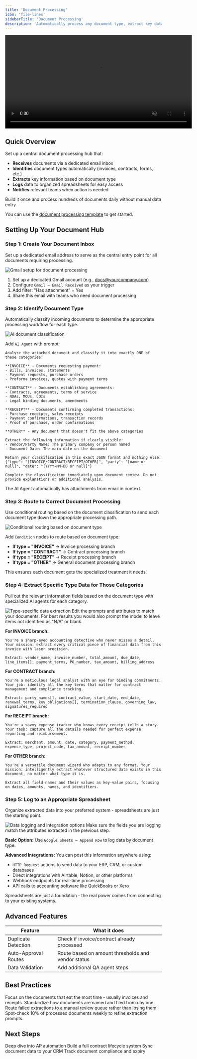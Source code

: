 ```yaml
---
title: 'Document Processing'
icon: 'file-lines'
sidebarTitle: 'Document Processing'
description: 'Automatically process any document type, extract key data, and organize information across your systems.'
---
```


<div style={{ display: 'flex', justifyContent: 'center', margin: '2rem 0' }}>
  <div className="video-card">
    <video
      src="/lindy-brand-assets/ops_document_processing.mp4"
      width="600"
      autoPlay
      muted
      loop
      playsInline
      style={{ display: 'block', width: '100%', borderRadius: '16px' }}
    />
  </div>
</div>

## Quick Overview

Set up a central document processing hub that:

- **Receives** documents via a dedicated email inbox
- **Identifies** document types automatically (invoices, contracts, forms, etc.)
- **Extracts** key information based on document type
- **Logs** data to organized spreadsheets for easy access
- **Notifies** relevant teams when action is needed

Build it once and process hundreds of documents daily without manual data entry.

You can use the [document processing template](https://chat.lindy.ai/home/?templateId=6875d1d5423a619119d0d417) to get started.

## Setting Up Your Document Hub

### Step 1: Create Your Document Inbox

Set up a dedicated email address to serve as the central entry point for all documents requiring processing.

<Frame>
  <img src="/lindy-brand-assets/doc-processor-trigger.png" alt="Gmail setup for document processing" />
</Frame>

1. Set up a dedicated Gmail account (e.g., docs@yourcompany.com)
2. Configure `Gmail – Email Received` as your trigger
3. Add filter: "Has attachment" = Yes
4. Share this email with teams who need document processing

### Step 2: Identify Document Type

Automatically classify incoming documents to determine the appropriate processing workflow for each type.

<Frame>
  <img src="/lindy-brand-assets/doc-processor-classify.png" alt="AI document classification" />
</Frame>

Add `AI Agent` with prompt:

```
Analyze the attached document and classify it into exactly ONE of these categories:

**INVOICE** - Documents requesting payment:
- Bills, invoices, statements
- Payment requests, purchase orders
- Proforma invoices, quotes with payment terms

**CONTRACT** - Documents establishing agreements:
- Contracts, agreements, terms of service
- NDAs, MOUs, LOIs
- Legal binding documents, amendments

**RECEIPT** - Documents confirming completed transactions:
- Purchase receipts, sales receipts
- Payment confirmations, transaction records
- Proof of purchase, order confirmations

**OTHER** - Any document that doesn't fit the above categories

Extract the following information if clearly visible:
- Vendor/Party Name: The primary company or person named
- Document Date: The main date on the document

Return your classification in this exact JSON format and nothing else:
{"type": "[INVOICE/CONTRACT/RECEIPT/OTHER]", "party": "[name or null]", "date": "[YYYY-MM-DD or null]"}

Complete the classification immediately upon document review. Do not provide explanations or additional analysis.
```

<Tip>
The AI Agent automatically has attachments from email in context.
</Tip>

### Step 3: Route to Correct Document Processing

Use conditional routing based on the document classification to send each document type down the appropriate processing path.

<Frame>
  <img src="/lindy-brand-assets/doc-processor-conditions.png" alt="Conditional routing based on document type" />
</Frame>

Add `Condition` nodes to route based on document type:
- **If type = "INVOICE"** → Invoice processing branch
- **If type = "CONTRACT"** → Contract processing branch  
- **If type = "RECEIPT"** → Receipt processing branch
- **If type = "OTHER"** → General document processing branch

This ensures each document gets the specialized treatment it needs.

### Step 4: Extract Specific Type Data for Those Categories

Pull out the relevant information fields based on the document type with specialized AI agents for each category.

<Frame>
  <img src="/lindy-brand-assets/doc-processor-extract.png" alt="Type-specific data extraction" />
</Frame>

<Tip>
Edit the prompts and attributes to match your documents. For best results you would also prompt the model to leave items not identified as "N/A" or blank.
</Tip>

**For INVOICE branch:**
```
You're a sharp-eyed accounting detective who never misses a detail. Your mission: extract every critical piece of financial data from this invoice with laser precision.

Extract: vendor_name, invoice_number, total_amount, due_date, 
line_items[], payment_terms, PO_number, tax_amount, billing_address
```

**For CONTRACT branch:**
```
You're a meticulous legal analyst with an eye for binding commitments. Your job: identify all the key terms that matter for contract management and compliance tracking.

Extract: party_names[], contract_value, start_date, end_date,
renewal_terms, key_obligations[], termination_clause, governing_law, signatures_required
```

**For RECEIPT branch:**
```
You're a savvy expense tracker who knows every receipt tells a story. Your task: capture all the details needed for perfect expense reporting and reimbursement.

Extract: merchant, amount, date, category, payment_method,
expense_type, project_code, tax_amount, receipt_number
```

**For OTHER branch:**
```
You're a versatile document wizard who adapts to any format. Your mission: intelligently extract whatever structured data exists in this document, no matter what type it is.

Extract all field names and their values as key-value pairs, focusing on dates, amounts, names, and identifiers.
```

### Step 5: Log to an Appropriate Spreadsheet

Organize extracted data into your preferred system - spreadsheets are just the starting point.

<Frame>
  <img src="/lindy-brand-assets/doc-processor-log.png" alt="Data logging and integration options" />
</Frame>

<Warning>
Make sure the fields you are logging match the attributes extracted in the previous step.
</Warning>

**Basic Option:** Use `Google Sheets – Append Row` to log data by document type.

**Advanced Integrations:** You can post this information anywhere using:
- `HTTP Request` actions to send data to your ERP, CRM, or custom databases
- Direct integrations with Airtable, Notion, or other platforms
- Webhook endpoints for real-time processing
- API calls to accounting software like QuickBooks or Xero

Spreadsheets are just a foundation - the real power comes from connecting to your existing systems.

## Advanced Features

| Feature | What it does |
|---------|--------------|
| Duplicate Detection | Check if invoice/contract already processed |
| Auto-Approval Routes | Route based on amount thresholds and vendor status |
| Data Validation | Add additional QA agent steps |

## Best Practices

<AccordionGroup>
  <Accordion title="Start with High-Volume Doc Types">
    Focus on the documents that eat the most time - usually invoices and receipts.
  </Accordion>
  
  <Accordion title="Create Clear Naming Conventions">
    Standardize how documents are named and filed from day one.
  </Accordion>
  
  <Accordion title="Set Up Error Handling">
    Route failed extractions to a manual review queue rather than losing them.
  </Accordion>
  
  <Accordion title="Regular Accuracy Audits">
    Spot-check 10% of processed documents weekly to refine extraction prompts.
  </Accordion>
</AccordionGroup>

## Next Steps

<CardGroup cols={2}>
  <Card title="Invoice Processing" href="/tutorials/invoice-processing" icon="file-invoice">
    Deep dive into AP automation
  </Card>
  <Card title="Contract Management" href="/tutorials/contract-management" icon="file-contract">
    Build a full contract lifecycle system
  </Card>
  <Card title="CRM Auto-Update" href="/tutorials/crm-auto-update" icon="database">
    Sync document data to your CRM
  </Card>
  <Card title="Compliance Monitor" href="/tutorials/compliance-monitor" icon="shield-check">
    Track document compliance and expiry
  </Card>
</CardGroup>